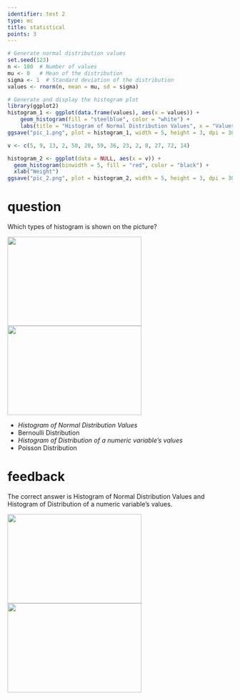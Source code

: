 ---
identifier: test 2
type: mc
title: statistical
points: 3
---
```{r data_generation, echo = FALSE, results = "hide"}
# Generate normal distribution values
set.seed(123)
n <- 100  # Number of values
mu <- 0   # Mean of the distribution
sigma <- 1  # Standard deviation of the distribution
values <- rnorm(n, mean = mu, sd = sigma)

# Generate and display the histogram plot
library(ggplot2)
histogram_1 <- ggplot(data.frame(values), aes(x = values)) +
    geom_histogram(fill = "steelblue", color = "white") +
    labs(title = "Histogram of Normal Distribution Values", x = "Values", y = "Frequency")
ggsave("pic_1.png", plot = histogram_1, width = 5, height = 3, dpi = 300)

v <- c(5, 9, 13, 2, 50, 20, 59, 36, 23, 2, 8, 27, 72, 14)

histogram_2 <- ggplot(data = NULL, aes(x = v)) +
  geom_histogram(binwidth = 5, fill = "red", color = "black") +
  xlab("Weight")
ggsave("pic_2.png", plot = histogram_2, width = 5, height = 3, dpi = 300)
```
# question
Which types of histogram is shown on the picture?

![](pic_1.png){width=300px height=200px} 
![](pic_2.png){width=300px height=200px}

* *Histogram of Normal Distribution Values*
* Bernoulli Distribution
* *Histogram of Distribution of a numeric variable’s values*
* Poisson Distribution

# feedback
The correct answer is Histogram of Normal Distribution Values and Histogram of Distribution of a numeric variable’s values.

![](pic_1.png){width=300px height=200px}
![](pic_2.png){width=300px height=200px}

